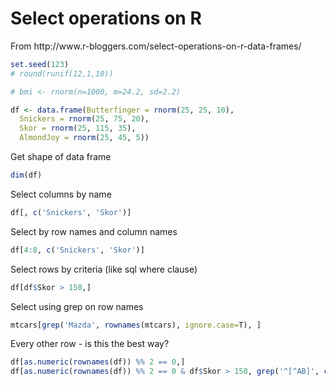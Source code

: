 Select operations on R
========================================================

From http://www.r-bloggers.com/select-operations-on-r-data-frames/

```r
set.seed(123)
# round(runif(12,1,10))

# bmi <- rnorm(n=1000, m=24.2, sd=2.2)

df <- data.frame(Butterfinger = rnorm(25, 25, 10),
  Snickers = rnorm(25, 75, 20),
  Skor = rnorm(25, 115, 35),
  AlmondJoy = rnorm(25, 45, 5))
```

Get shape of data frame
```r
dim(df)
```

Select columns by name
```r
df[, c('Snickers', 'Skor')]
```

Select by row names and column names
```r
df[4:8, c('Snickers', 'Skor')]
```

Select rows by criteria (like sql where clause)
```r
df[df$Skor > 150,]
```

Select using grep on row names
```r
mtcars[grep('Mazda', rownames(mtcars), ignore.case=T), ]
```

Every other row - is this the best way?
```r
df[as.numeric(rownames(df)) %% 2 == 0,]
df[as.numeric(rownames(df)) %% 2 == 0 & df$Skor > 150, grep('^[^AB]', colnames(df), ignore.case=T)]
```
